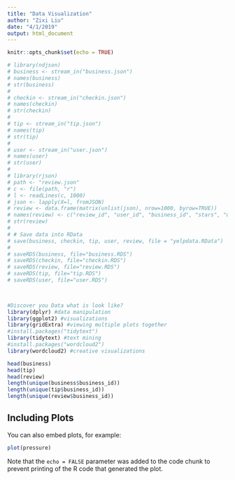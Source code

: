 ```yaml
---
title: "Data Visualization"
author: "Zixi Liu"
date: "4/1/2019"
output: html_document
---
```


```r
knitr::opts_chunk$set(echo = TRUE)
```


```r
# library(ndjson)
# business <- stream_in("business.json")
# names(business)
# str(business)
# 
# checkin <- stream_in("checkin.json")
# names(checkin)
# str(checkin)
# 
# tip <- stream_in("tip.json")
# names(tip)
# str(tip)
# 
# user <- stream_in("user.json")
# names(user)
# str(user)
# 
# library(rjson)
# path <- "review.json"
# c <- file(path, "r")
# l <- readLines(c, 1000)
# json <- lapply(X=l, fromJSON)
# review <- data.frame(matrix(unlist(json), nrow=1000, byrow=TRUE))
# names(review) <- c("review_id", "user_id", "business_id", "stars", "useful", "funny", "cool", "text", "date")
# str(review)
# 
# # Save data into RData
# save(business, checkin, tip, user, review, file = "yelpdata.RData")
# 
# saveRDS(business, file="business.RDS")
# saveRDS(checkin, file="checkin.RDS")
# saveRDS(review, file="review.RDS")
# saveRDS(tip, file="tip.RDS")
# saveRDS(user, file="user.RDS")


 
#Discover you Data what is look like?
library(dplyr) #data manipulation
library(ggplot2) #visualizations
library(gridExtra) #viewing multiple plots together
#install.packages("tidytext")
library(tidytext) #text mining
#install.packages("wordcloud2")
library(wordcloud2) #creative visualizations

head(business)
head(tip)
head(review)
length(unique(business$business_id))
length(unique(tip$business_id))
length(unique(review$business_id))

```

## Including Plots

You can also embed plots, for example:

```r
plot(pressure)
```

Note that the `echo = FALSE` parameter was added to the code chunk to prevent printing of the R code that generated the plot.
